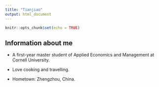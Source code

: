 ```yaml
---
title: "Tianjiao"
output: html_document
---
```


```r
knitr::opts_chunk$set(echo = TRUE)
```

## Information about me

- A first-year master student of Applied Economics and Management at Cornell University.

- Love cooking and travelling.

- Hometown: Zhengzhou, China.